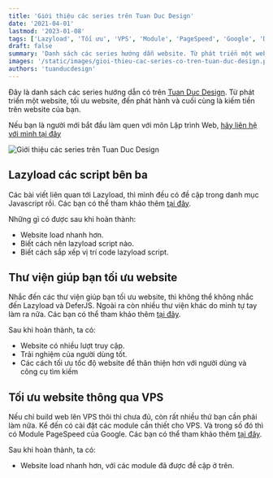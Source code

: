 ```yaml
---
title: 'Giới thiệu các series trên Tuan Duc Design'
date: '2021-04-01'
lastmod: '2023-01-08'
tags: ['Lazyload', 'Tối ưu', 'VPS', 'Module', 'PageSpeed', 'Google', 'DeferJS']
draft: false
summary: 'Danh sách các series hướng dẫn website. Từ phát triển một website, tối ưu website, đến phát hành và cuối cùng là kiếm tiền trên website của bạn.'
images: '/static/images/gioi-thieu-cac-series-co-tren-tuan-duc-design.png'
authors: 'tuanducdesign'
---
```


Đây là danh sách các series hướng dẫn có trên [Tuan Duc Design](/). Từ phát triển một website, tối ưu website, đến phát hành và cuối cùng là kiếm tiền trên website của bạn.

Nếu bạn là người mới bắt đầu làm quen với môn Lập trình Web, [hãy liên hệ với mình tại đây](/lien-he)

![Giới thiệu các series trên Tuan Duc Design](/static/images/gioi-thieu-cac-series-co-tren-tuan-duc-design.png)

## Lazyload các script bên ba

Các bài viết liên quan tới Lazyload, thì mình đều có đề cập trong danh mục Javascript rồi. Các bạn có thể tham khảo thêm [tại đây](/blog/tags/javascript).

Những gì có được sau khi hoàn thành:

- Website load nhanh hơn.
- Biết cách nên lazyload script nào.
- Biết cách sắp xếp vị trí code lazyload script.

## Thư viện giúp bạn tối ưu website

Nhắc đến các thư viện giúp bạn tối ưu website, thì không thể không nhắc đến Lazyload và DeferJS. Ngoài ra còn nhiều thư viện khác do mình tự tay làm ra nữa. Các bạn có thể tham khảo thêm [tại đây](/blog/tags/library).

Sau khi hoàn thành, ta có:

- Website có nhiều lượt truy cập.
- Trải nghiệm của người dùng tốt.
- Các cách tối ưu tốc độ website để thân thiện hơn với người dùng và công cụ tìm kiếm

## Tối ưu website thông qua VPS

Nếu chỉ build web lên VPS thôi thì chưa đủ, còn rất nhiều thứ bạn cần phải làm nữa. Kể đến có cài đặt các module cần thiết cho VPS. Và trong số đó thì có Module PageSpeed của Google. Các bạn có thể tham khảo thêm [tại đây](/blog/tags/server).

Sau khi hoàn thành, ta có:

- Website load nhanh hơn, với các module đã được đề cập ở trên.
